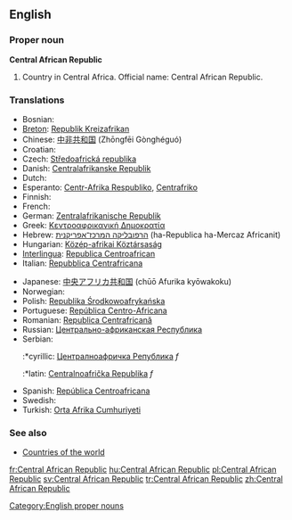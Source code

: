 ==English==

===Proper noun===
'''Central African Republic'''

# Country in Central Africa. Official name: Central African Republic.

===Translations===
{{rfc-level|Translations at L3+ (AutoFormat would have corrected level of Translations)}}
{{top}}
* Bosnian: {{t-|bs|Centralnoafrička Republika|f}}
*[[Breton]]: [[Republik Kreizafrikan]]
*Chinese: [[中非共和国]] (Zhōngfēi Gònghéguó)
*Croatian: {{t-|hr|Srednjoafrička Republika|f}}
* Czech: [[Středoafrická republika]] {{f}}
*Danish: [[Centralafrikanske Republik]]
* Dutch: {{t-|nl|Centraal-Afrikaanse Republiek}}
*Esperanto: [[Centr-Afrika Respubliko]], [[Centrafriko]]
* Finnish: {{t+|fi|Keski-Afrikan tasavalta}}
* French: {{t+|fr|République centrafricaine}}
*German: [[Zentralafrikanische Republik]]
*Greek: [[Κεντροαφρικανική Δημοκρατία]]
*Hebrew: [[הרפובליקה המרכז־אפריקנית]] (ha-Republica ha-Mercaz Africanit)
*Hungarian: [[Közép-afrikai Köztársaság]]
*[[Interlingua]]: [[Republica Centroafrican]]
*Italian: [[Repubblica Centrafricana]]
{{mid}}
*Japanese: [[中央アフリカ共和国]] (chūō Afurika kyōwakoku)
* Norwegian: {{t-|no|Den sentralafrikanske republikk}}
*Polish: [[Republika Środkowoafrykańska]]
*Portuguese: [[República Centro-Africana]]
*Romanian: [[Republica Centrafricană]]
*Russian: [[Центрально-африканская Республика]]
*Serbian:
*:*cyrillic: [[Централноафричка Република]] ''f''
*:*latin: [[Centralnoafrička Republika]] ''f''
*Spanish: [[República Centroafricana]]
* Swedish: {{t+|sv|Centralafrikanska republiken}}
*Turkish: [[Orta Afrika Cumhuriyeti]]
{{bottom}}

===See also===
*[[Countries of the world]]

[[Category:English proper nouns]]

[[fr:Central African Republic]]
[[hu:Central African Republic]]
[[pl:Central African Republic]]
[[sv:Central African Republic]]
[[tr:Central African Republic]]
[[zh:Central African Republic]]